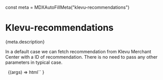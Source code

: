 const meta = MDXAutoFillMeta("klevu-recommendations")

<Meta
  title="Apps/Recommendations"
  component="klevu-recommendations"
  argTypes={meta.argTypes}
  parameters={meta.parameters}
/>

# Klevu-recommendations

<Description>{meta.description}</Description>

In a default case we can fetch recommendation from Klevu Merchant Center with a ID of recommendation. There is no need to pass any other parameters in typical case.

<Canvas>
  <Story
    name="Recommendations"
    args={{
      recommendationId: "k-b1c018f7-ee85-45c0-b65f-b9556f7dc15d",
      recommendationTitle: "Trending products",
    }}
  >
     
    {(args) =>
      html`<klevu-recommendations
        .cartProductIds=${args.cartProductIds}
        category-path=${ifDefined(args.categoryPath)}
        current-product-id=${ifDefined(args.currentProductId)}
        item-group-id=${ifDefined(args.itemGroupId)}
        recommendation-id=${ifDefined(args.recommendationId)}
        recommendation-title=${ifDefined(args.recommendationTitle)}
        .renderProductSlot=${args.renderProductSlot}
      ></klevu-recommendations>`
    }
  </Story>
</Canvas>

<ArgsTable story="Recommendations" />
